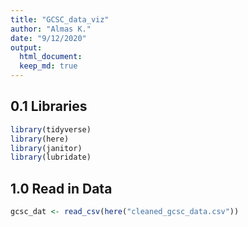 ```yaml
---
title: "GCSC_data_viz"
author: "Almas K."
date: "9/12/2020"
output: 
  html_document:
  keep_md: true
---
```


## 0.1 Libraries

```r
library(tidyverse)
library(here)
library(janitor)
library(lubridate)
```

## 1.0 Read in Data

```r
gcsc_dat <- read_csv(here("cleaned_gcsc_data.csv"))
```

